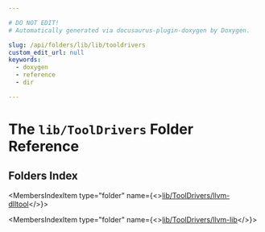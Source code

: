 ```yaml
---

# DO NOT EDIT!
# Automatically generated via docusaurus-plugin-doxygen by Doxygen.

slug: /api/folders/lib/lib/tooldrivers
custom_edit_url: null
keywords:
  - doxygen
  - reference
  - dir

---
```





# The `lib/ToolDrivers` Folder Reference

<DoxygenPage pluginConfig={pluginConfig}>



## Folders Index

<MembersIndex>

<MembersIndexItem
  type="folder"
  name={<><a href="/docs/api/folders/lib/lib/tooldrivers/lib/tooldrivers/llvm-dlltool">lib/ToolDrivers/llvm-dlltool</a></>}>
</MembersIndexItem>

<MembersIndexItem
  type="folder"
  name={<><a href="/docs/api/folders/lib/lib/tooldrivers/lib/tooldrivers/llvm-lib">lib/ToolDrivers/llvm-lib</a></>}>
</MembersIndexItem>

</MembersIndex>


</DoxygenPage>
